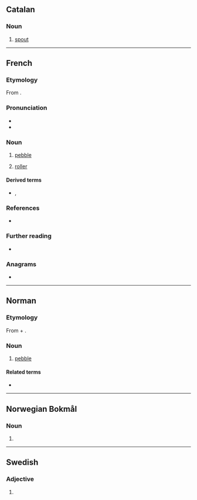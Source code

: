 ==Catalan==

===Noun===
{{ca-noun|m}}

# [[spout]] {{gloss|of a porron, for example}}

----

==French==

===Etymology===
From {{etyl|fro|fr}} {{m|fro|gal||rock}}.

===Pronunciation===
* {{fr-IPA}}
* {{audio|fr|LL-Q150 (fra)-0x010C-galet.wav|Audio}}

===Noun===
{{fr-noun|m}}

# [[pebble]]
# {{lb|fr|technology}} [[roller]]

====Derived terms====
* {{l|fr|galette|g=f}}, {{l|fr|galetteux}}

===References===
* {{R:NPLarousse}}

===Further reading===
* {{R:TLFi}}

===Anagrams===
* {{l|fr|gelât}}

----

==Norman==

===Etymology===
From {{der|nrf|fro|gal|t=rock}} + {{af|nrf|-et}}.

===Noun===
{{nrf-noun|m}}

# {{lb|nrf|Jersey}} [[pebble]]
#: {{syn|nrf|galot}}

====Related terms====
* {{l|nrf|galiche|t=pebbles}}

----

==Norwegian Bokmål==

===Noun===
{{head|nb|noun form|g=n}}

# {{definite singular of|nb|gal}}

----

==Swedish==

===Adjective===
{{head|sv|adjective form}}

# {{sv-adj-form-abs-indef-n|galen}}